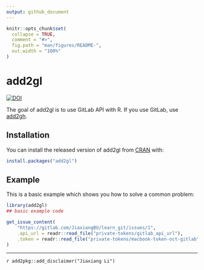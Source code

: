 ```yaml
---
output: github_document
---
```


<!-- README.md is generated from README.Rmd. Please edit that file -->

```r
knitr::opts_chunk$set(
  collapse = TRUE,
  comment = "#>",
  fig.path = "man/figures/README-",
  out.width = "100%"
)
```
# add2gl

<!-- badges: start -->
[![DOI](https://zenodo.org/badge/211744624.svg)](https://zenodo.org/badge/latestdoi/211744624)
<!-- badges: end -->

The goal of add2gl is to use GitLab API with R. If you use GitLab, use [add2gh].

[add2gh]: https://github.com/JiaxiangBU/add2gh

## Installation

You can install the released version of add2gl from [CRAN](https://CRAN.R-project.org) with:

``` r
install.packages("add2gl")
```

## Example

This is a basic example which shows you how to solve a common problem:

```r
library(add2gl)
## basic example code
```


```r
get_issue_content(
    "https://gitlab.com/JiaxiangBU/learn_git/issues/1",
    .api_url = readr::read_file("private-tokens/gitlab_api_url"),
    .token = readr::read_file("private-tokens/macbook-token-oct-gitlab")
)
```


***

`r add2pkg::add_disclaimer("Jiaxiang Li")`
